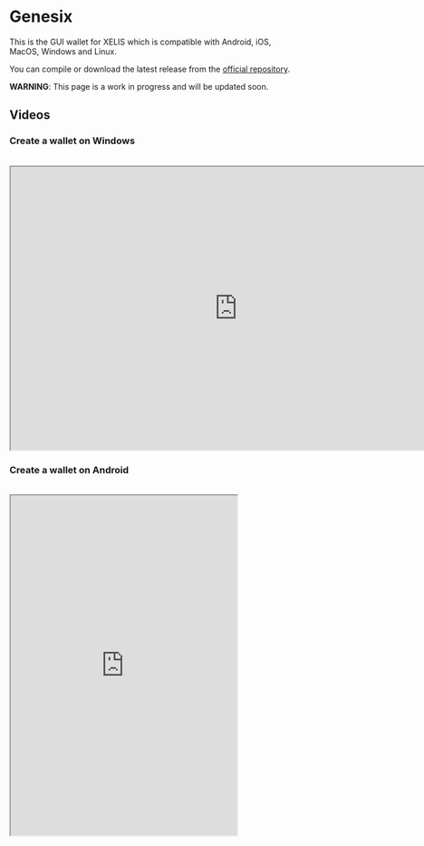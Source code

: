 # Genesix

This is the GUI wallet for XELIS which is compatible with Android, iOS, MacOS, Windows and Linux.

You can compile or download the latest release from the [official repository](https://github.com/xelis-project/xelis-genesix-wallet).

**WARNING**: This page is a work in progress and will be updated soon.

## Videos

### Create a wallet on Windows
<br/>
<iframe width="800" height="500" src="https://youtube.com/embed/fnd5nM2Mzdw"></iframe>

### Create a wallet on Android
<br/>
<iframe width="400" height="600" src="https://youtube.com/embed/dR0dQ_81nBc"></iframe>
